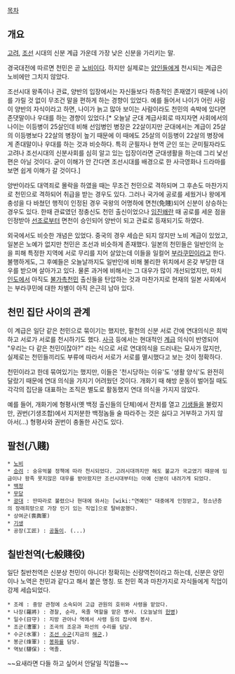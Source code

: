 [[목차]]
== 개요 ==
[[고려]], [[조선]] 시대의 신분 계급 가운데 가장 낮은 신분을 가리키는 말.

경국대전에 따르면 천민은 곧 [[노비]]이다. 하지만 실제로는 [[양인]]들에게 천시되는 계급은 노비에만 그치지 않았다.

조선시대 왕족이나 관료, 양반의 입장에서는 자신들보다 하층적인 존재였기 때문에 나이를 가릴 것 없이 무조건 말을 편하게 하는 경향이 있었다. 예를 들어서 나이가 어린 사람이 양반의 자식이라고 하면, 나이가 늙고 많아 보이는 사람이라도 천민의 속박에 있다면 존댓말이나 우대를 하는 경향이 있었다.[* 오늘날 군대 계급사회로 따지자면 사회에서의 나이는 이등병이 25살인데 비해 선임병인 병장은 22살이지만 군대에서는 계급이 25살의 이등병보다 22살의 병장이 높기 때문에 이 때에도 25살의 이등병이 22살의 병장에게 존대말이나 우대를 하는 것과 비슷하다. 특히 군필자나 현역 군인 또는 군미필자라도 고려나 조선시대의 신분사회를 심히 알고 있는 입장이라면 군대생활을 하는데 그리 낯선 편은 아닐 것이다. 굳이 이해가 안 간다면 조선시대를 배경으로 한 사극영화나 드라마를 보면 쉽게 이해가 갈 것이다.]

양반이라도 대역죄로 몰락을 하였을 때는 무조건 천민으로 격하되며 그 후손도 마찬가지로 천민으로 격하되어 취급을 받는 경우도 있다. 그러나 국가에 공로를 세웠거나 왕에게 충성을 다 바쳤던 행적이 인정된 경우 국왕의 어명하에 면천(免賤)되어 신분이 상승하는 경우도 있다. 한때 관료였던 정충신도 천민 출신이었으나 [[임진왜란]] 때 공로를 세운 점을 인정받아 [[선조]]로부터 면천이 승인되어 양반이 되고 관료로 등재되기도 하였다.

외국에서도 비슷한 개념은 있었다. 중국의 경우 세습은 되지 않지만 노비 계급이 있었고, 일본은 노예가 없지만 천민은 조선과 비슷하게 존재했다. 일본의 천민들은 일반인의 눈을 피해 특정한 지역에 서로 무리를 지어 살았는데 이들을 일컬어 [[부라쿠민]]이라고 한다. 불행하게도, 그 후예들은 오늘날까지도 일반인에 비해 불리한 위치에서 온갖 부당한 대우를 받으며 살아가고 있다. 물론 과거에 비해서는 그 대우가 많이 개선되었지만, 마치 [[인도]]에서 아직도 [[불가촉천민]] 출신들을 탄압하는 것과 마찬가지로 현재의 일본 사회에서는 부라쿠민에 대한 차별이 아직 은근히 남아 있다.

== 천민 집단 사이의 관계 ==
이 계급은 일단 같은 천민으로 묶이기는 했지만, 팔천의 신분 서로 간에 연대의식은 희박하고 서로가 서로를 천시하기도 했다. [[사극]] 등에서는 현대적인 [[계급]] 의식이 반영되어 "우리는 다 같은 천민이잖아?" 라는 식으로 서로 연대의식을 드러내는 묘사가 많지만, 실제로는 천민들끼리도 부류에 따라서 서로가 서로를 멸시했다고 보는 것이 정확하다. 

천민이라고 한데 묶여있기는 했지만, 이들은 '천시당하는 이유'도 '생활 양식'도 완전히 달랐기 때문에 연대 의식을 가지기 어려웠던 것이다. 개화기 때 해방 운동이 벌어질 때도 각각의 집단을 대표하는 조직은 별도로 활동했지 연대 의식을 가지지 않았다.

예를 들어, 개화기에 형평사(옛 백정 출신들의 단체)에서 잔치를 열고 [[기생]]들을 불렀지만, 권번(기생조합)에서 지저분한 백정놈들 술 따라주는 것은 싫다고 거부하고 가지 않아서(…) 형평사와 권번이 충돌한 사건도 있다. 

== 팔천(八賤) ==
 * [[노비]]
 * [[승려]] : 숭유억불 정책에 따라 천시되었다. 고려시대까지만 해도 불교가 국교였기 때문에 임금이나 왕족 못지않은 대우를 받아왔지만 조선시대부터는 아예 신분이 내려가게 되었다.
 * [[백정]]
 * [[무당]]
 * [[광대]] : 딴따라로 불렸으나 현대에 와서는 [wiki:"연예인" 대중에게 인정받고, 청소년층의 장래희망으로 가장 인기 있는 직업]으로 탈바꿈했다.
 * 상여군(喪輿軍)
 * [[기생]]
 * 공장(工匠) : [[공돌이]]. (...)

== 칠반천역(七般賤役) ==
일단 칠반천역은 신분상 천민이 아니다! 정확히는 신량역천이라고 하는데, 신분은 양민이나 노역은 천민과 같다고 해서 붙은 명칭. 또 천민 쪽과 마찬가지로 자식들에게 직업이 강제 세습되었다.

 * 조례 : 중앙 관청에 소속되어 고급 관원의 호위와 사령을 맡았다.
 * 나장(羅將) : 경찰, 순라, 옥졸 역할을 맡은 병사. (오늘날의 [[헌병]])
 * 일수(日守) : 지방 관아나 역에서 사령 등의 잡사에 봉사.
 * 조군(漕軍) : 조곡의 조운과 파선의 수리를 담당.
 * 수군(水軍) : [[조선 수군]](지금의 [[해군]].)
 * 봉군(烽軍) : [[봉화]]를 담당.
 * 역보(驛保) : 역졸.

~~요새라면 다들 하고 싶어서 안달일 직업들~~
